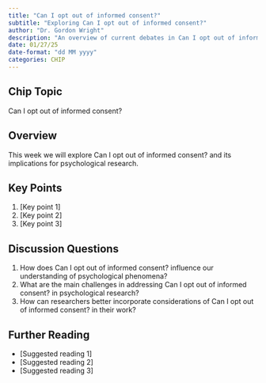 ```yaml
---
title: "Can I opt out of informed consent?"
subtitle: "Exploring Can I opt out of informed consent?"
author: "Dr. Gordon Wright"
description: "An overview of current debates in Can I opt out of informed consent? as it relates to Psychology"
date: 01/27/25
date-format: "dd MM yyyy"
categories: CHIP
---
```

## Chip Topic
Can I opt out of informed consent?

## Overview
This week we will explore Can I opt out of informed consent? and its implications for psychological research.

## Key Points
1. [Key point 1]
2. [Key point 2]
3. [Key point 3]

## Discussion Questions
1. How does Can I opt out of informed consent? influence our understanding of psychological phenomena?
2. What are the main challenges in addressing Can I opt out of informed consent? in psychological research?
3. How can researchers better incorporate considerations of Can I opt out of informed consent? in their work?

## Further Reading
- [Suggested reading 1]
- [Suggested reading 2]
- [Suggested reading 3]
